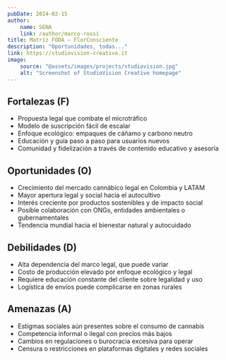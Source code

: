```yaml
---
pubDate: 2024-02-15
author:
    name: SENA
    link: /author/marco-rossi
title: Matriz FODA – FlorConsciente
description: "Oportunidades, todas..."
link: https://studiovision-creative.it
image:
    source: "@assets/images/projects/studiovision.jpg"
    alt: "Screenshot of StudioVision Creative homepage"
---
```


## Fortalezas (F)

- Propuesta legal que combate el microtráfico
- Modelo de suscripción fácil de escalar
- Enfoque ecológico: empaques de cáñamo y carbono neutro
- Educación y guía paso a paso para usuarios nuevos
- Comunidad y fidelización a través de contenido educativo y asesoría

## Oportunidades (O)

- Crecimiento del mercado cannábico legal en Colombia y LATAM
- Mayor apertura legal y social hacia el autocultivo
- Interés creciente por productos sostenibles y de impacto social
- Posible colaboración con ONGs, entidades ambientales o gubernamentales
- Tendencia mundial hacia el bienestar natural y autocuidado

## Debilidades (D)

- Alta dependencia del marco legal, que puede variar
- Costo de producción elevado por enfoque ecológico y legal
- Requiere educación constante del cliente sobre legalidad y uso
- Logística de envíos puede complicarse en zonas rurales

## Amenazas (A)

- Estigmas sociales aún presentes sobre el consumo de cannabis
- Competencia informal o ilegal con precios más bajos
- Cambios en regulaciones o burocracia excesiva para operar
- Censura o restricciones en plataformas digitales y redes sociales
